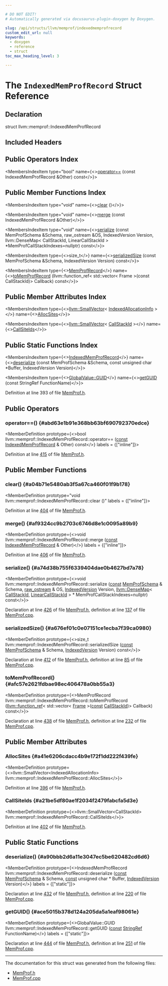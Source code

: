 ```yaml
---

# DO NOT EDIT!
# Automatically generated via docusaurus-plugin-doxygen by Doxygen.

slug: /api/structs/llvm/memprof/indexedmemprofrecord
custom_edit_url: null
keywords:
  - doxygen
  - reference
  - struct
toc_max_heading_level: 3

---
```





# The `IndexedMemProfRecord` Struct Reference

<DoxygenPage pluginConfig={pluginConfig}>



## Declaration

<CodeBlock>struct llvm::memprof::IndexedMemProfRecord</CodeBlock>

## Included Headers

<IncludesList>
<IncludesListItem
  filePath="llvm/ProfileData/MemProf.h"
  permalink="/docs/api/files/include/include/llvm/include/llvm/profiledata/memprof-h"
  isLocal="true" />
</IncludesList>

## Public Operators Index

<MembersIndex>

<MembersIndexItem
  type="bool"
  name={<><a href="#abd63e1b91e368bb63bf690792370edce">operator==</a> (const IndexedMemProfRecord &amp;Other) const</>}>
</MembersIndexItem>

</MembersIndex>

## Public Member Functions Index

<MembersIndex>

<MembersIndexItem
  type="void"
  name={<><a href="#a04b71e5480ab3f5a67ca460f01f9b178">clear</a> ()</>}>
</MembersIndexItem>

<MembersIndexItem
  type="void"
  name={<><a href="#af9324cc9b2703c6746d8e1c0095a89b9">merge</a> (const IndexedMemProfRecord &amp;Other)</>}>
</MembersIndexItem>

<MembersIndexItem
  type="void"
  name={<><a href="#a74d38b755f6339404dae0b4627bd7a78">serialize</a> (const MemProfSchema &amp;Schema, raw&#95;ostream &amp;OS, IndexedVersion Version, llvm::DenseMap&lt; CallStackId, LinearCallStackId &gt; &#42;MemProfCallStackIndexes=nullptr) const</>}>
</MembersIndexItem>

<MembersIndexItem
  type={<>size&#95;t</>}
  name={<><a href="#a676ef01c0e07151ce1ecba7f39ca0980">serializedSize</a> (const MemProfSchema &amp;Schema, IndexedVersion Version) const</>}>
</MembersIndexItem>

<MembersIndexItem
  type={<><a href="/docs/api/structs/llvm/memprof/memprofrecord">MemProfRecord</a></>}
  name={<><a href="#afc57e2621fdbae98ec406478a0bb55a3">toMemProfRecord</a> (llvm::function&#95;ref&lt; std::vector&lt; Frame &gt;(const CallStackId)&gt; Callback) const</>}>
</MembersIndexItem>

</MembersIndex>

## Public Member Attributes Index

<MembersIndex>

<MembersIndexItem
  type={<><a href="/docs/api/classes/llvm/smallvector">llvm::SmallVector</a>&lt; <a href="/docs/api/structs/llvm/memprof/indexedallocationinfo">IndexedAllocationInfo</a> &gt;</>}
  name={<><a href="#a41e6206cdacc4b9e172f1dd222f439fe">AllocSites</a></>}>
</MembersIndexItem>

<MembersIndexItem
  type={<><a href="/docs/api/classes/llvm/smallvector">llvm::SmallVector</a>&lt; <a href="/docs/api/namespaces/llvm/memprof/#acccd58d8f1e260d41aec72e4ce5e847f">CallStackId</a> &gt;</>}
  name={<><a href="#a21be5df80ae1f2034f2479fabcfa5d3e">CallSiteIds</a></>}>
</MembersIndexItem>

</MembersIndex>

## Public Static Functions Index

<MembersIndex>

<MembersIndexItem
  type={<><a href="/docs/api/structs/llvm/memprof/indexedmemprofrecord">IndexedMemProfRecord</a></>}
  name={<><a href="#a90bbb2d6a11e3047ec5be620482cd6d6">deserialize</a> (const MemProfSchema &amp;Schema, const unsigned char &#42;Buffer, IndexedVersion Version)</>}>
</MembersIndexItem>

<MembersIndexItem
  type={<><a href="/docs/api/classes/llvm/globalvalue/#a3af0428ec6e48cb2f05c199b7b9f7e07">GlobalValue::GUID</a></>}
  name={<><a href="#ace5015b378d124a205da5a1eaf98061e">getGUID</a> (const StringRef FunctionName)</>}>
</MembersIndexItem>

</MembersIndex>


Definition at line 393 of file <a href="/docs/api/files/include/include/llvm/include/llvm/profiledata/memprof-h">MemProf.h</a>.

<SectionDefinition>

## Public Operators

### operator==() {#abd63e1b91e368bb63bf690792370edce}

<MemberDefinition
  prototype={<>bool llvm::memprof::IndexedMemProfRecord::operator== (<a href="/docs/api/files/lib/lib/target/lib/target/aarch64/aarch64promoteconstant-cpp/#a90f8350fecae261c25be85d38b451bff">const</a> <a href="/docs/api/structs/llvm/memprof/indexedmemprofrecord">IndexedMemProfRecord</a> &amp; Other) const</>}
  labels = {["inline"]}>

Definition at line <a href="/docs/api/files/include/include/llvm/include/llvm/profiledata/memprof-h/#l00415">415</a> of file <a href="/docs/api/files/include/include/llvm/include/llvm/profiledata/memprof-h">MemProf.h</a>.
</MemberDefinition>

</SectionDefinition>

<SectionDefinition>

## Public Member Functions

### clear() {#a04b71e5480ab3f5a67ca460f01f9b178}

<MemberDefinition
  prototype="void llvm::memprof::IndexedMemProfRecord::clear ()"
  labels = {["inline"]}>

Definition at line <a href="/docs/api/files/include/include/llvm/include/llvm/profiledata/memprof-h/#l00404">404</a> of file <a href="/docs/api/files/include/include/llvm/include/llvm/profiledata/memprof-h">MemProf.h</a>.
</MemberDefinition>

### merge() {#af9324cc9b2703c6746d8e1c0095a89b9}

<MemberDefinition
  prototype={<>void llvm::memprof::IndexedMemProfRecord::merge (<a href="/docs/api/files/lib/lib/target/lib/target/aarch64/aarch64promoteconstant-cpp/#a90f8350fecae261c25be85d38b451bff">const</a> <a href="/docs/api/structs/llvm/memprof/indexedmemprofrecord">IndexedMemProfRecord</a> &amp; Other)</>}
  labels = {["inline"]}>

Definition at line <a href="/docs/api/files/include/include/llvm/include/llvm/profiledata/memprof-h/#l00406">406</a> of file <a href="/docs/api/files/include/include/llvm/include/llvm/profiledata/memprof-h">MemProf.h</a>.
</MemberDefinition>

### serialize() {#a74d38b755f6339404dae0b4627bd7a78}

<MemberDefinition
  prototype={<>void llvm::memprof::IndexedMemProfRecord::serialize (<a href="/docs/api/files/lib/lib/target/lib/target/aarch64/aarch64promoteconstant-cpp/#a90f8350fecae261c25be85d38b451bff">const</a> <a href="/docs/api/namespaces/llvm/memprof/#a4c0e5dd93f0bc1942fcd93ae8e7a23ea">MemProfSchema</a> &amp; Schema, <a href="/docs/api/classes/llvm/raw-ostream">raw&#95;ostream</a> &amp; OS, <a href="/docs/api/namespaces/llvm/memprof/#a0fc6665973482c2867a12f718017eecb">IndexedVersion</a> Version, <a href="/docs/api/classes/llvm/densemap">llvm::DenseMap</a>&lt; <a href="/docs/api/namespaces/llvm/memprof/#acccd58d8f1e260d41aec72e4ce5e847f">CallStackId</a>, <a href="/docs/api/namespaces/llvm/memprof/#a271f954222d61bd5dc7f5cb5dd836b52">LinearCallStackId</a> &gt; &#42; MemProfCallStackIndexes=nullptr) const</>}>

Declaration at line <a href="/docs/api/files/include/include/llvm/include/llvm/profiledata/memprof-h/#l00426">426</a> of file <a href="/docs/api/files/include/include/llvm/include/llvm/profiledata/memprof-h">MemProf.h</a>, definition at line <a href="/docs/api/files/lib/lib/profiledata/memprof-cpp/#l00137">137</a> of file <a href="/docs/api/files/lib/lib/profiledata/memprof-cpp">MemProf.cpp</a>.
</MemberDefinition>

### serializedSize() {#a676ef01c0e07151ce1ecba7f39ca0980}

<MemberDefinition
  prototype={<>size&#95;t llvm::memprof::IndexedMemProfRecord::serializedSize (<a href="/docs/api/files/lib/lib/target/lib/target/aarch64/aarch64promoteconstant-cpp/#a90f8350fecae261c25be85d38b451bff">const</a> <a href="/docs/api/namespaces/llvm/memprof/#a4c0e5dd93f0bc1942fcd93ae8e7a23ea">MemProfSchema</a> &amp; Schema, <a href="/docs/api/namespaces/llvm/memprof/#a0fc6665973482c2867a12f718017eecb">IndexedVersion</a> Version) const</>}>

Declaration at line <a href="/docs/api/files/include/include/llvm/include/llvm/profiledata/memprof-h/#l00412">412</a> of file <a href="/docs/api/files/include/include/llvm/include/llvm/profiledata/memprof-h">MemProf.h</a>, definition at line <a href="/docs/api/files/lib/lib/profiledata/memprof-cpp/#l00085">85</a> of file <a href="/docs/api/files/lib/lib/profiledata/memprof-cpp">MemProf.cpp</a>.
</MemberDefinition>

### toMemProfRecord() {#afc57e2621fdbae98ec406478a0bb55a3}

<MemberDefinition
  prototype={<>MemProfRecord llvm::memprof::IndexedMemProfRecord::toMemProfRecord (<a href="/docs/api/classes/llvm/function-ref">llvm::function&#95;ref</a>&lt; std::vector&lt; <a href="/docs/api/structs/llvm/memprof/frame">Frame</a> &gt;(<a href="/docs/api/files/lib/lib/target/lib/target/aarch64/aarch64promoteconstant-cpp/#a90f8350fecae261c25be85d38b451bff">const</a> <a href="/docs/api/namespaces/llvm/memprof/#acccd58d8f1e260d41aec72e4ce5e847f">CallStackId</a>)&gt; Callback) const</>}>

Declaration at line <a href="/docs/api/files/include/include/llvm/include/llvm/profiledata/memprof-h/#l00438">438</a> of file <a href="/docs/api/files/include/include/llvm/include/llvm/profiledata/memprof-h">MemProf.h</a>, definition at line <a href="/docs/api/files/lib/lib/profiledata/memprof-cpp/#l00232">232</a> of file <a href="/docs/api/files/lib/lib/profiledata/memprof-cpp">MemProf.cpp</a>.
</MemberDefinition>

</SectionDefinition>

<SectionDefinition>

## Public Member Attributes

### AllocSites {#a41e6206cdacc4b9e172f1dd222f439fe}

<MemberDefinition
  prototype={<>llvm::SmallVector&lt;IndexedAllocationInfo&gt; llvm::memprof::IndexedMemProfRecord::AllocSites</>}>

Definition at line <a href="/docs/api/files/include/include/llvm/include/llvm/profiledata/memprof-h/#l00396">396</a> of file <a href="/docs/api/files/include/include/llvm/include/llvm/profiledata/memprof-h">MemProf.h</a>.
</MemberDefinition>

### CallSiteIds {#a21be5df80ae1f2034f2479fabcfa5d3e}

<MemberDefinition
  prototype={<>llvm::SmallVector&lt;CallStackId&gt; llvm::memprof::IndexedMemProfRecord::CallSiteIds</>}>

Definition at line <a href="/docs/api/files/include/include/llvm/include/llvm/profiledata/memprof-h/#l00402">402</a> of file <a href="/docs/api/files/include/include/llvm/include/llvm/profiledata/memprof-h">MemProf.h</a>.
</MemberDefinition>

</SectionDefinition>

<SectionDefinition>

## Public Static Functions

### deserialize() {#a90bbb2d6a11e3047ec5be620482cd6d6}

<MemberDefinition
  prototype={<>IndexedMemProfRecord llvm::memprof::IndexedMemProfRecord::deserialize (<a href="/docs/api/files/lib/lib/target/lib/target/aarch64/aarch64promoteconstant-cpp/#a90f8350fecae261c25be85d38b451bff">const</a> <a href="/docs/api/namespaces/llvm/memprof/#a4c0e5dd93f0bc1942fcd93ae8e7a23ea">MemProfSchema</a> &amp; Schema, <a href="/docs/api/files/lib/lib/target/lib/target/aarch64/aarch64promoteconstant-cpp/#a90f8350fecae261c25be85d38b451bff">const</a> unsigned char &#42; Buffer, <a href="/docs/api/namespaces/llvm/memprof/#a0fc6665973482c2867a12f718017eecb">IndexedVersion</a> Version)</>}
  labels = {["static"]}>

Declaration at line <a href="/docs/api/files/include/include/llvm/include/llvm/profiledata/memprof-h/#l00432">432</a> of file <a href="/docs/api/files/include/include/llvm/include/llvm/profiledata/memprof-h">MemProf.h</a>, definition at line <a href="/docs/api/files/lib/lib/profiledata/memprof-cpp/#l00220">220</a> of file <a href="/docs/api/files/lib/lib/profiledata/memprof-cpp">MemProf.cpp</a>.
</MemberDefinition>

### getGUID() {#ace5015b378d124a205da5a1eaf98061e}

<MemberDefinition
  prototype={<>GlobalValue::GUID llvm::memprof::IndexedMemProfRecord::getGUID (<a href="/docs/api/files/lib/lib/target/lib/target/aarch64/aarch64promoteconstant-cpp/#a90f8350fecae261c25be85d38b451bff">const</a> <a href="/docs/api/classes/llvm/stringref">StringRef</a> FunctionName)</>}
  labels = {["static"]}>

Declaration at line <a href="/docs/api/files/include/include/llvm/include/llvm/profiledata/memprof-h/#l00444">444</a> of file <a href="/docs/api/files/include/include/llvm/include/llvm/profiledata/memprof-h">MemProf.h</a>, definition at line <a href="/docs/api/files/lib/lib/profiledata/memprof-cpp/#l00251">251</a> of file <a href="/docs/api/files/lib/lib/profiledata/memprof-cpp">MemProf.cpp</a>.
</MemberDefinition>

</SectionDefinition>

<hr/>

The documentation for this struct was generated from the following files:

<ul>
<li><a href="/docs/api/files/include/include/llvm/include/llvm/profiledata/memprof-h">MemProf.h</a></li>
<li><a href="/docs/api/files/lib/lib/profiledata/memprof-cpp">MemProf.cpp</a></li>
</ul>

</DoxygenPage>
